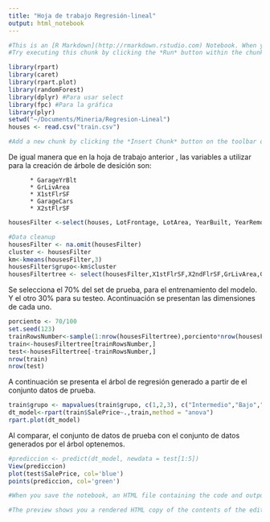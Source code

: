 ```yaml
---
title: "Hoja de trabajo Regresión-lineal"
output: html_notebook
---
```



```r
#This is an [R Markdown](http://rmarkdown.rstudio.com) Notebook. When you execute code within the notebook, the results appear beneath the code. 
#Try executing this chunk by clicking the *Run* button within the chunk or by placing your cursor inside it and pressing *Ctrl+Shift+Enter*. 
```



```r
library(rpart)
library(caret)
library(rpart.plot)
library(randomForest)
library(dplyr) #Para usar select
library(fpc) #Para la gráfica 
library(plyr)
setwd("~/Documents/Mineria/Regresion-Lineal")
houses <- read.csv("train.csv")
```
```r
#Add a new chunk by clicking the *Insert Chunk* button on the toolbar or by pressing *Ctrl+Alt+I*.

```

De igual manera que en la hoja de trabajo anterior , las variables a utilizar para la creación de árbole de desición son: 

          * GarageYrBlt
          * GrLivArea
          * X1stFlrSF
          * GarageCars
          * X2stFlrSF
```r
housesFilter <-select(houses, LotFrontage, LotArea, YearBuilt, YearRemodAdd, MasVnrArea, BsmtFinSF1,BsmtFinSF2,BsmtUnfSF,TotalBsmtSF,X1stFlrSF,X2ndFlrSF,LowQualFinSF,GrLivArea,TotRmsAbvGrd,Fireplaces,GarageYrBlt,GarageCars,GarageArea,WoodDeckSF,OpenPorchSF,EnclosedPorch,ScreenPorch,PoolArea,MoSold,SalePrice,YrSold)

#Data cleanup
housesFilter <- na.omit(housesFilter)
cluster <- housesFilter
km<-kmeans(housesFilter,3)
housesFilter$grupo<-km$cluster
housesFiltertree <- select(housesFilter,X1stFlrSF,X2ndFlrSF,GrLivArea,GarageCars,GarageYrBlt, SalePrice, grupo)
```


Se selecciona el 70% del set de prueba, para el entrenamiento del modelo. Y el otro 30% para su testeo. Acontinuación se presentan las dimensiones de cada uno. 

```r
porciento <- 70/100
set.seed(123)
trainRowsNumber<-sample(1:nrow(housesFiltertree),porciento*nrow(housesFiltertree))
train<-housesFiltertree[trainRowsNumber,]
test<-housesFiltertree[-trainRowsNumber,]
nrow(train)
nrow(test)
```

A continuación se presenta el árbol de regresión generado a partir de el conjunto datos de prueba.

```r
train$grupo <- mapvalues(train$grupo, c(1,2,3), c("Intermedio","Bajo","Caro"))
dt_model<-rpart(train$SalePrice~.,train,method = "anova")
rpart.plot(dt_model)
```

Al comparar, el conjunto de datos de prueba con el conjunto de datos generados por el árbol optenemos. 

```r
#prediccion <- predict(dt_model, newdata = test[1:5])
View(prediccion)
plot(test$SalePrice, col='blue')
points(prediccion, col='green')
```


```r
#When you save the notebook, an HTML file containing the code and output will be saved alongside it (click the *Preview* button or press *Ctrl+Shift+K* to preview the HTML file).

#The preview shows you a rendered HTML copy of the contents of the editor. Consequently, unlike *Knit*, *Preview* does not run any R code chunks. Instead, the output of the chunk when it was last run in the editor is displayed.
```


